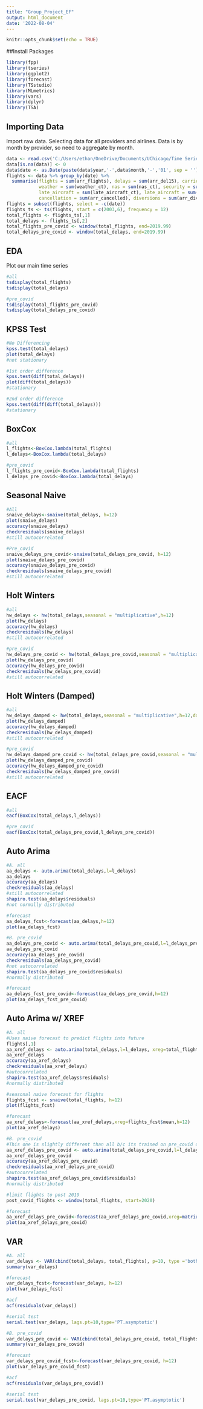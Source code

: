---
title: "Group_Project_EF"
output: html_document
date: '2022-08-04'
---

```{r setup, include=FALSE}
knitr::opts_chunk$set(echo = TRUE)
```

##Install Packages

```{r, message=FALSE}
library(fpp)
library(tseries)
library(ggplot2)
library(forecast)
library(TSstudio)
library(MLmetrics)
library(vars)
library(dplyr)
library(TSA)
```

## Importing Data

Import raw data. Selecting data for all providers and airlines. Data is by month by provider, so need to aggregate by month.

```{r load}
data <- read.csv('C:/Users/ethan/OneDrive/Documents/UChicago/Time Series Analysis/Group_Project/BTS_Airline_Delay_Data.csv')
data[is.na(data)] <- 0
data$date <- as.Date(paste(data$year,'-',data$month,'-','01', sep = ''))
flights <- data %>% group_by(date) %>%
  summarise(flights = sum(arr_flights), delays = sum(arr_del15), carrier = sum(carrier_ct),
            weather = sum(weather_ct), nas = sum(nas_ct), security = sum(security_ct), 
            late_aircraft = sum(late_aircraft_ct), late_aircraft = sum(late_aircraft_ct),
            cancellation = sum(arr_cancelled), diversions = sum(arr_diverted))
flights = subset(flights, select = -c(date))
flights_ts <- ts(flights, start = c(2003,6), frequency = 12)
total_flights <- flights_ts[,1]
total_delays <- flights_ts[,2]
total_flights_pre_covid <- window(total_flights, end=2019.99)
total_delays_pre_covid <- window(total_delays, end=2019.99)
```

## EDA

Plot our main time series

```{r 1}
#all
tsdisplay(total_flights)
tsdisplay(total_delays)

#pre_covid
tsdisplay(total_flights_pre_covid)
tsdisplay(total_delays_pre_covid)
```

## KPSS Test

```{r 2}
#No Differencing
kpss.test(total_delays)
plot(total_delays)
#not stationary

#1st order difference
kpss.test(diff(total_delays))
plot(diff(total_delays))
#stationary

#2nd order difference
kpss.test(diff(diff(total_delays)))
#stationary
```

## BoxCox

```{r 3}
#all
l_flights<-BoxCox.lambda(total_flights)
l_delays<-BoxCox.lambda(total_delays)

#pre_covid
l_flights_pre_covid<-BoxCox.lambda(total_flights)
l_delays_pre_covid<-BoxCox.lambda(total_delays)
```

## Seasonal Naive

```{r 4}
#All
snaive_delays<-snaive(total_delays, h=12)
plot(snaive_delays)
accuracy(snaive_delays)
checkresiduals(snaive_delays)
#still autocorrelated

#Pre_covid
snaive_delays_pre_covid<-snaive(total_delays_pre_covid, h=12)
plot(snaive_delays_pre_covid)
accuracy(snaive_delays_pre_covid)
checkresiduals(snaive_delays_pre_covid)
#still autocorrelated
```

## Holt Winters

```{r 5}
#all
hw_delays <- hw(total_delays,seasonal = "multiplicative",h=12)
plot(hw_delays)
accuracy(hw_delays)
checkresiduals(hw_delays)
#still autocorrelated

#pre_covid
hw_delays_pre_covid <- hw(total_delays_pre_covid,seasonal = "multiplicative",h=12)
plot(hw_delays_pre_covid)
accuracy(hw_delays_pre_covid)
checkresiduals(hw_delays_pre_covid)
#still autocorrelated
```


## Holt Winters (Damped)

```{r 6}
#all
hw_delays_damped <- hw(total_delays,seasonal = "multiplicative",h=12,damped=TRUE)
plot(hw_delays_damped)
accuracy(hw_delays_damped)
checkresiduals(hw_delays_damped)
#still autocorrelated

#pre_covid
hw_delays_damped_pre_covid <- hw(total_delays_pre_covid,seasonal = "multiplicative",h=12,damped=TRUE)
plot(hw_delays_damped_pre_covid)
accuracy(hw_delays_damped_pre_covid)
checkresiduals(hw_delays_damped_pre_covid)
#still autocorrelated
```

## EACF

```{r 7}
#all
eacf(BoxCox(total_delays,l_delays))

#pre_covid
eacf(BoxCox(total_delays_pre_covid,l_delays_pre_covid))
```

## Auto Arima

```{r 8}
#A. all
aa_delays <- auto.arima(total_delays,l=l_delays)
aa_delays
accuracy(aa_delays)
checkresiduals(aa_delays)
#still autocorrelated
shapiro.test(aa_delays$residuals)
#not normally distributed 

#forecast
aa_delays_fcst<-forecast(aa_delays,h=12)
plot(aa_delays_fcst)

#B. pre_covid
aa_delays_pre_covid <- auto.arima(total_delays_pre_covid,l=l_delays_pre_covid)
aa_delays_pre_covid
accuracy(aa_delays_pre_covid)
checkresiduals(aa_delays_pre_covid)
#not autocorrelated
shapiro.test(aa_delays_pre_covid$residuals)
#normally distributed 

#forecast
aa_delays_fcst_pre_covid<-forecast(aa_delays_pre_covid,h=12)
plot(aa_delays_fcst_pre_covid)
```

## Auto Arima w/ XREF

```{r 9}
#A. all
#Uses naive forecast to predict flights into future
flights[,1]
aa_xref_delays <- auto.arima(total_delays,l=l_delays, xreg=total_flights)
aa_xref_delays
accuracy(aa_xref_delays)
checkresiduals(aa_xref_delays)
#autocorrelated
shapiro.test(aa_xref_delays$residuals)
#normally distributed 

#seasonal naive forecast for flights
flights_fcst <- snaive(total_flights, h=12)
plot(flights_fcst)

#forecast
aa_xref_delays<-forecast(aa_xref_delays,xreg=flights_fcst$mean,h=12)
plot(aa_xref_delays)

#B. pre_covid
#This one is slightly different than all b/c its trained on pre_covid data and then forecasted using all flights data during the covid era
aa_xref_delays_pre_covid <- auto.arima(total_delays_pre_covid,l=l_delays_pre_covid, xreg=total_flights_pre_covid)
aa_xref_delays_pre_covid
accuracy(aa_xref_delays_pre_covid)
checkresiduals(aa_xref_delays_pre_covid)
#autocorrelated
shapiro.test(aa_xref_delays_pre_covid$residuals)
#normally distributed

#limit flights to post 2019
post_covid_flights <- window(total_flights, start=2020)

#forecast
aa_xref_delays_pre_covid<-forecast(aa_xref_delays_pre_covid,xreg=matrix(post_covid_flights),h=29)
plot(aa_xref_delays_pre_covid)
```

## VAR

```{r 10}
#A. all
var_delays <- VAR(cbind(total_delays, total_flights), p=10, type ='both', season=12)
summary(var_delays)

#forecast
var_delays_fcst<-forecast(var_delays, h=12)
plot(var_delays_fcst)

#acf
acf(residuals(var_delays))

#serial test
serial.test(var_delays, lags.pt=10,type='PT.asymptotic')

#B. pre_covid
var_delays_pre_covid <- VAR(cbind(total_delays_pre_covid, total_flights_pre_covid), p=10, type ='both', season=12)
summary(var_delays_pre_covid)

#forecast
var_delays_pre_covid_fcst<-forecast(var_delays_pre_covid, h=12)
plot(var_delays_pre_covid_fcst)

#acf
acf(residuals(var_delays_pre_covid))

#serial test
serial.test(var_delays_pre_covid, lags.pt=10,type='PT.asymptotic')
```
